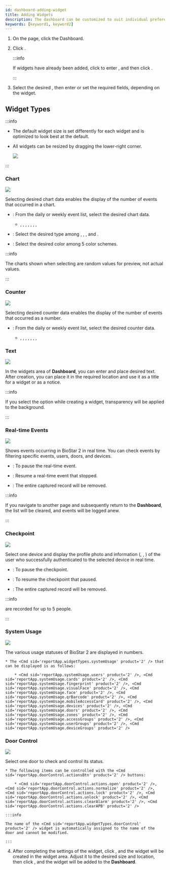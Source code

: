 ```yaml
---
id: dashboard-adding-widget
title: Adding Widgets
description: The dashboard can be customized to suit individual preferences by allowing each user to select the information they want, add widgets, and freely configure and arrange the widgets.
keywords: [keyword1, keyword2]
---
```


1. On the <Cmd sid='shell.header.launcher' /> page, click the <Cmd>Dashboard</Cmd>.

1. Click <Cmd sid='reportApp.addWidget' product='2' />.

    :::info

    If widgets have already been added, click <IcSet2 /> to enter <Cmd sid='reportApp.dashboardSettings' product='2' />, and then click <Cmd sid='reportApp.addWidget' product='2' />.

    :::

1. Select the desired <Cmd sid='reportApp.widgetTypes' product='2' />, then enter or set the required fields, depending on the widget.

## Widget Types

:::info

* The default widget size is set differently for each widget and is optimized to look best at the default.

* All widgets can be resized by dragging the lower-right corner.

    <Image src='/img/biostarx-adjust-win-size.png' caption />

:::

### Chart

<Image src='/img/common/biostarx-chart.png' caption alone />

Selecting desired chart data enables the display of the number of events that occurred in a chart.

* <Cmd sid='reportApp.widgetTypes.chartData' product='2' />: From the daily or weekly event list, select the desired chart data.

    * <Cmd sid='reportApp.dailyAccessGranted' product='2' />, <Cmd sid='reportApp.dailyAccessDenied' product='2' />, <Cmd sid='reportApp.dailyCommunicationIssue' product='2' />, <Cmd sid='reportApp.dailyAPBViolation' product='2' />, <Cmd sid='reportApp.weeklyAccessGranted' product='2' />, <Cmd sid='reportApp.weeklyAccessDenied' product='2' />, <Cmd sid='reportApp.weeklyCommunicationIssue' product='2' />, <Cmd sid='reportApp.weeklyAPBViolation' product='2' />

* <Cmd sid='reportApp.chartType' product='2' />: Select the desired type among <Cmd sid='reportApp.chartTypes.verticalBar' product='2' />, <Cmd sid='reportApp.chartTypes.horizontalBar' product='2' />, <Cmd sid='reportApp.chartTypes.line' product='2' />, and <Cmd sid='reportApp.chartTypes.pie' product='2' />.

* <Cmd sid='reportApp.chartColorSchemes' product='2' />: Select the desired color among 5 color schemes.

:::info

The charts shown when selecting <Cmd sid='reportApp.chartColorSchemes' product='2' /> are random values for preview, not actual values.

:::

### Counter

<Image src='/img/common/biostarx-counter.png' caption alone />

Selecting desired counter data enables the display of the number of events that occurred as a number.

* <Cmd sid='reportApp.widgetTypes.counterData' product='2' />: From the daily or weekly event list, select the desired counter data.

    * <Cmd sid='reportApp.dailyAccessGranted' product='2' />, <Cmd sid='reportApp.dailyAccessDenied' product='2' />, <Cmd sid='reportApp.dailyCommunicationIssue' product='2' />, <Cmd sid='reportApp.dailyAPBViolation' product='2' />, <Cmd sid='reportApp.weeklyAccessGranted' product='2' />, <Cmd sid='reportApp.weeklyAccessDenied' product='2' />, <Cmd sid='reportApp.weeklyCommunicationIssue' product='2' />, <Cmd sid='reportApp.weeklyAPBViolation' product='2' />

### Text

<Image src='/img/common/biostarx-text.png' caption alone />

In the widgets area of **Dashboard**, you can enter and place desired text. After creation, you can place it in the required location and use it as a title for a widget or as a notice.

:::info

If you select the <Cmd sid='reportApp.widgetTypes.text.removeBackground' product='2' /> option while creating a <Cmd sid='reportApp.widgetTypes.text' product='2' /> widget, transparency will be applied to the background.

:::

### Real-time Events

<Image src='/img/biostarx-real-time-event.png' caption />

Shows events occurring in BioStar 2 in real time. You can check events by filtering specific events, users, doors, and devices.

* <Cmd sid='reportApp.pause' product='2' />: To pause the real-time event.

* <Cmd sid='reportApp.play' product='2' />: Resume a real-time event that stopped.

* <Cmd sid='reportApp.clear' product='2' />: The entire captured record will be removed.

:::info

If you navigate to another page and subsequently return to the **Dashboard**, the list will be cleared, and events will be logged anew.

:::

### Checkpoint

<Image src='/img/biostarx-checkpoint.png' caption />

Select one device and display the profile photo and information (<Cmd sid='reportApp.user' product='2' />, <Cmd sid='reportApp.date' product='2' />, <Cmd sid='reportApp.device' product='2' />) of the user who successfully authenticated to the selected device in real time.

* <Cmd sid='reportApp.pause' product='2' />: To pause the checkpoint.

* <Cmd sid='reportApp.play' product='2' />: To resume the checkpoint that paused.

* <Cmd sid='reportApp.clear' product='2' />: The entire captured record will be removed.

:::info

<Cmd sid='reportApp.widgetTypes.checkpoint' product='2' /> are recorded for up to 5 people.

:::

### System Usage

<Image src='/img/common/biostarx-system-usage.png' caption alone />

The various usage statuses of BioStar 2 are displayed in numbers.

    * The <Cmd sid='reportApp.widgetTypes.systemUsage' product='2' /> that can be displayed is as follows:

        * <Cmd sid='reportApp.systemUsage.users' product='2' />, <Cmd sid='reportApp.systemUsage.cards' product='2' />, <Cmd sid='reportApp.systemUsage.fingerprint' product='2' />, <Cmd sid='reportApp.systemUsage.visualFace' product='2' />, <Cmd sid='reportApp.systemUsage.face' product='2' />, <Cmd sid='reportApp.systemUsage.qrBarcode' product='2' />, <Cmd sid='reportApp.systemUsage.mobileAccessCard' product='2' />, <Cmd sid='reportApp.systemUsage.devices' product='2' />, <Cmd sid='reportApp.systemUsage.doors' product='2' />, <Cmd sid='reportApp.systemUsage.zones' product='2' />, <Cmd sid='reportApp.systemUsage.accessGroups' product='2' />, <Cmd sid='reportApp.systemUsage.userGroups' product='2' />, <Cmd sid='reportApp.systemUsage.deviceGroups' product='2' />

### Door Control

<Image src='/img/biostarx-door-control.png' caption />

Select one door to check and control its status.

    * The following items can be controlled with the <Cmd sid='reportApp.doorControl.actionsBtn' product='2' /> buttons:

        * <Cmd sid='reportApp.doorControl.actions.open' product='2' />, <Cmd sid='reportApp.doorControl.actions.normalize' product='2' />, <Cmd sid='reportApp.doorControl.actions.lock' product='2' />, <Cmd sid='reportApp.doorControl.actions.unlock' product='2' />, <Cmd sid='reportApp.doorControl.actions.clearAlarm' product='2' />, <Cmd sid='reportApp.doorControl.actions.clearAPB' product='2' />

    :::info

    The name of the <Cmd sid='reportApp.widgetTypes.doorControl' product='2' /> widget is automatically assigned to the name of the door and cannot be modified.

    :::

4. After completing the settings of the widget, click <Cmd sid='reportApp.apply' product='2' />, and the widget will be created in the widget area. Adjust it to the desired size and location, then click <Cmd sid='reportApp.apply' product='2' />, and the widget will be added to the **Dashboard**.